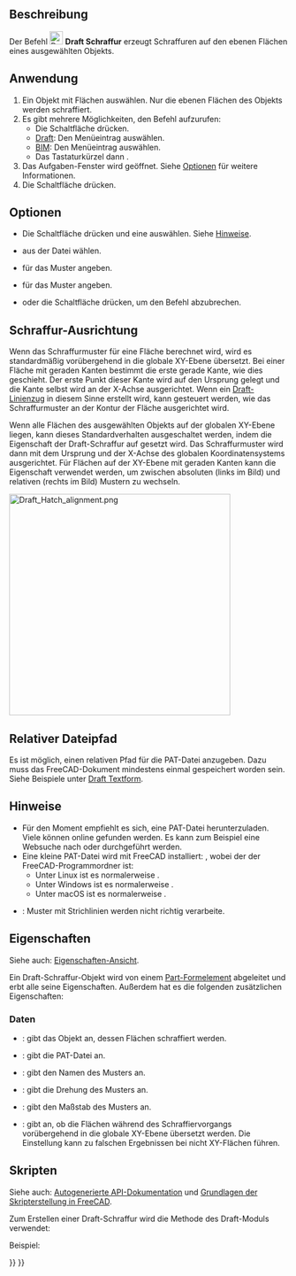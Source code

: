 <languages/>

{{Docnav/de
|[[Draft_ShapeString/de|Textform]]
|[[Draft_Text/de|Text]]
|[[Draft_Workbench/de|Draft]]
|IconL=Draft_ShapeString.svg
|IconR=Draft_Text.svg
|IconC=Workbench_Draft.svg
}}

{{GuiCommand/de
|Name=Draft Hatch
|Name/de=Draft Schraffur
|MenuLocation=Zeichnen → Schraffur<br>Anmerkung → Schraffur
|Workbenches=[[Draft_Workbench/de|Draft]], [[BIM_Workbench/de|BIM]]
|Shortcut={{KEY|H}} {{KEY|A}}
|Version=0.20
|SeeAlso=[[Draft_Pattern/de|Draft Muster]]
}}

<span id="Description"></span>
==Beschreibung==

Der Befehl [[Image:Draft_Hatch.svg|24px]] '''Draft Schraffur''' erzeugt Schraffuren auf den ebenen Flächen eines ausgewählten Objekts.

<span id="Usage"></span>
==Anwendung==

# Ein Objekt mit Flächen auswählen. Nur die ebenen Flächen des Objekts werden schraffiert.
# Es gibt mehrere Möglichkeiten, den Befehl aufzurufen:
#* Die Schaltfläche {{Button|[[Image:Draft_Hatch.svg|16px]] [[Draft_Hatch/de|Schraffur]]}} drücken.
#* [[Draft_Workbench/de|Draft]]: Den Menüeintrag {{MenuCommand|Zeichnen → [[Image:Draft_Hatch.svg|16px]] Schraffur}} auswählen.
#* [[BIM_Workbench/de|BIM]]: Den Menüeintrag {{MenuCommand|Anmerkung → [[Image:Draft_Hatch.svg|16px]] Schraffur}} auswählen.
#* Das Tastaturkürzel {{KEY|H}} dann {{KEY|A}}.
# Das Aufgaben-Fenster {{MenuCommand|Schraffur}} wird geöffnet. Siehe [[#Optionen|Optionen]] für weitere Informationen.
# Die Schaltfläche {{Button|OK}} drücken.

<span id="Options"></span>
==Optionen==

* Die Schaltfläche {{Button|...}} drücken und eine {{MenuCommand|PAT-Datei}} auswählen. Siehe [[#Hinweise|Hinweise]].
* {{MenuCommand|Muster}} aus der Datei wählen.
* {{MenuCommand|Maßstab}} für das Muster angeben.
* {{MenuCommand|Drehung}} für das Muster angeben.
* {{KEY|Esc}} oder die Schaltfläche {{Button|Cancel}} drücken, um den Befehl abzubrechen.

<span id="Pattern_alignment"></span>
==Schraffur-Ausrichtung==

Wenn das Schraffurmuster für eine Fläche berechnet wird, wird es standardmäßig vorübergehend in die globale XY-Ebene übersetzt. Bei einer Fläche mit geraden Kanten bestimmt die erste gerade Kante, wie dies geschieht. Der erste Punkt dieser Kante wird auf den Ursprung gelegt und die Kante selbst wird an der X-Achse ausgerichtet. Wenn ein [[Draft_Wire/de|Draft-Linienzug]] in diesem Sinne erstellt wird, kann gesteuert werden, wie das Schraffurmuster an der Kontur der Fläche ausgerichtet wird.

Wenn alle Flächen des ausgewählten Objekts auf der globalen XY-Ebene liegen, kann dieses Standardverhalten ausgeschaltet werden, indem die Eigenschaft {{PropertyData/de|Translate}} der Draft-Schraffur auf {{FALSE}} gesetzt wird. Das Schraffurmuster wird dann mit dem Ursprung und der X-Achse des globalen Koordinatensystems ausgerichtet. Für Flächen auf der XY-Ebene mit geraden Kanten kann die Eigenschaft {{PropertyData/de|Translate}} verwendet werden, um zwischen absoluten (links im Bild) und relativen (rechts im Bild) Mustern zu wechseln.

[[Image:Draft_Hatch_alignment.png|400px]]
{{Caption|
Zwei Draft-Linienzüge mit Schraffur.<br>
Die Linien wurden ausgehend vom unteren linken Punkt gegen den Uhrzeigersinn  erstellt.<br>
Bei der Draft-Schraffur auf der linken Seite ist die Eigenschaft Translate auf false gesetzt.<br>
Bei der Draft-Schraffur auf der rechten Seite ist sie auf true gesetzt.
}}

<span id="Relative_file_path"></span>
== Relativer Dateipfad ==

{{version|1.1}}

Es ist möglich, einen relativen Pfad für die PAT-Datei anzugeben. Dazu muss das FreeCAD-Dokument mindestens einmal gespeichert worden sein. Siehe Beispiele unter [[Draft_ShapeString/de#Relative_file_path|Draft Textform]].

<span id="Notes"></span>
==Hinweise==

* Für den Moment empfiehlt es sich, eine PAT-Datei herunterzuladen. Viele können online gefunden werden. Es kann zum Beispiel eine Websuche nach {{FileName|acad.pat}} oder {{FileName|acadiso.pat}} durchgeführt werden.
* Eine kleine PAT-Datei wird mit FreeCAD installiert: {{FileName|<PROGRAMM_ORDNER>/data/Mod/TechDraw/PAT/FCPAT.pat}}, wobei der {{FileName|<PROGRAMM_ORDNER>}} der FreeCAD-Programmordner ist:
** Unter Linux ist es normalerweise {{FileName|/usr/share/freecad}}.
** Unter Windows ist es normalerweise {{FileName|C:\Program Files\FreeCAD}}.
** Unter macOS ist es normalerweise {{FileName|/Applications/FreeCAD}}.
* {{VersionMinus/de|1.0}}: Muster mit Strichlinien werden nicht richtig verarbeite.

<span id="Properties"></span>
==Eigenschaften==

Siehe auch: [[Property_View/de|Eigenschaften-Ansicht]].

Ein Draft-Schraffur-Objekt wird von einem [[Part_Feature/de|Part-Formelement]] abgeleitet und erbt alle seine Eigenschaften. Außerdem hat es die folgenden zusätzlichen Eigenschaften:

<span id="Data"></span>
===Daten===

{{TitleProperty|Hatch}}

* {{PropertyData/de|Basis|Link}}: gibt das Objekt an, dessen Flächen schraffiert werden.
* {{PropertyData/de|File|File}}: gibt die PAT-Datei an.
* {{PropertyData/de|Pattern|String}}: gibt den Namen des Musters an.
* {{PropertyData/de|Rotation|Angle}}: gibt die Drehung des Musters an.
* {{PropertyData/de|Scale|Float}}: gibt den Maßstab des Musters an.
* {{PropertyData/de|Translate|Bool}}: gibt an, ob die Flächen während des Schraffiervorgangs vorübergehend in die globale XY-Ebene übersetzt werden. Die Einstellung {{FALSE}} kann zu falschen Ergebnissen bei nicht XY-Flächen führen.

<span id="Scripting"></span>
==Skripten==

Siehe auch: [https://freecad.github.io/SourceDoc/ Autogenerierte API-Dokumentation] und [[FreeCAD_Scripting_Basics/de|Grundlagen der Skripterstellung in FreeCAD]].

Zum Erstellen einer Draft-Schraffur wird die Methode {{incode|make_hatch}} des Draft-Moduls verwendet:

{{Code|code=
hatch = make_hatch(baseobject, filename, pattern, scale, rotation)
}}

Beispiel: 

{{Code|code=
import FreeCAD as App
import Draft

doc = App.newDocument()

rectangle = Draft.make_rectangle(4000, 1000)
rectangle.MakeFace = True
filename = App.getHomePath() + "data/Mod/TechDraw/PAT/FCPAT.pat"
pattern = "Horizontal5"
hatch = Draft.make_hatch(rectangle, filename, pattern, scale=50, rotation=45)

doc.recompute()
}}


{{Docnav/de
|[[Draft_ShapeString/de|Textform]]
|[[Draft_Text/de|Text]]
|[[Draft_Workbench/de|Draft]]
|IconL=Draft_ShapeString.svg
|IconR=Draft_Text.svg
|IconC=Workbench_Draft.svg
}}

{{Draft Tools navi{{#translation:}}}}
{{Userdocnavi{{#translation:}}}}